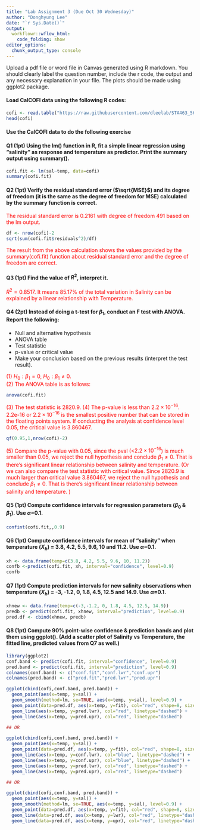 ```yaml
---
title: "Lab Assignment 3 (Due Oct 30 Wednesday)"
author: "Donghyung Lee"
date: "`r Sys.Date()`"
output: 
  workflowr::wflow_html:
    code_folding: show
editor_options:
  chunk_output_type: console
---
```


Upload a pdf file or word file in Canvas generated using R markdown. You should clearly label the question number, include the r code, the output and any necessary explanation in your file. The plots should be made using ggplot2 package.

#### Load CalCOFI data using the following R codes:
```r
cofi <- read.table("https://raw.githubusercontent.com/dleelab/STA463_563_Fall2019/master/data/calcofi_500.csv", header=TRUE, sep = ",")
head(cofi)
```

#### Use the CalCOFI data to do the following exercise

#### Q1 (1pt) Using the lm() function in R, fit a simple linear regression using “salinity” as response and temperature as predictor. Print the summary output using summary().
```r
cofi.fit <- lm(sal~temp, data=cofi)
summary(cofi.fit)
```

#### Q2 (1pt) Verify the residual standard error ($\sqrt{MSE}$) and its degree of freedom (it is the same as the degree of freedom for MSE) calculated by the summary function is correct. 
<span style="color:red"> 
The residual standard error is 0.2161 with degree of freedom 491 based on the lm output. 
</span>
```r
df <- nrow(cofi)-2
sqrt(sum(cofi.fit$residuals^2)/df)
```
<span style="color:red"> 
The result from the above calculation shows the values provided by the summary(cofi.fit) function about residual standard error and the degree of freedom are correct. 
</span>

#### Q3 (1pt) Find the value of $R^2$, interpret it.
<span style="color:red">
$R^2=0.8517$. It means 85.17\% of the total variation in Salinity can be explained by a linear relationship with Temperature.
</span>

#### Q4 (2pt) Instead of doing a t-test for $\beta_1$, conduct an F test with ANOVA. Report the following:
* Null and alternative hypothesis
* ANOVA table 
* Test statistic
* p-value or critical value
* Make your conclusion based on the previous results (interpret the test result).

<span style="color:red">
(1) $H_0:\beta_1=0$, $H_0:\beta_1\neq0$. <br>
(2) The ANOVA table is as follows:
</span>
```r
anova(cofi.fit)
```
<span style="color:red">
(3) The test statistic is 2820.9.
(4) The p-value is less than $2.2\times 10^{-16}$. 2.2e-16 or $2.2\times 10^{-16}$ is the smallest positive number that can be stored in the floating points system. If conducting the analysis at confidence level 0.05, the critical value is 3.860467.
</span>
```r
qf(0.95,1,nrow(cofi)-2)
```
<span style="color:red">
(5) Compare the p-value with 0.05, since the pval (<$2.2\times 10^{-16}$) is much smaller than 0.05, we reject the null hypothesis and conclude $\beta_1\neq0$. That is there's significant linear relationship between salinity and temperature. (Or we can also compare the test statistic with critical value. Since 2820.9 is much larger than critical value 3.860467, we reject the null hypothesis and conclude $\beta_1\neq0$. That is there's significant linear relationship between salinity and temperature. )
</span>

#### Q5 (1pt) Compute confidence intervals for regression parameters ($\beta_0$ & $\beta_1$). Use $\alpha$=0.1.
```r
confint(cofi.fit,,0.9)
```
#### Q6 (1pt) Compute confidence intervals for mean of "salinity" when temperature ($X_h$) = 3.8, 4.2, 5.5, 9.6, 10 and 11.2. Use $\alpha$=0.1.
```r
xh <- data.frame(temp=c(3.8, 4.2, 5.5, 9.6, 10, 11.2))
confb <-predict(cofi.fit, xh, interval="confidence", level=0.9)
confb
```

#### Q7 (1pt) Compute prediction intervals for new salinity observations when temperature ($X_h$) = -3, -1.2, 0, 1.8, 4.5, 12.5 and 14.9. Use $\alpha$=0.1.
```r
xhnew <- data.frame(temp=c(-3,-1.2, 0, 1.8, 4.5, 12.5, 14.9))
predb <- predict(cofi.fit, xhnew, interval="prediction", level=0.9)
pred.df <- cbind(xhnew, predb)
```
#### Q8 (1pt) Compute 90% point-wise confidence & prediction bands and plot them using ggplot(). (Add a scatter plot of Salinity vs Temperature, the fitted line, predicted values from Q7 as well.)   
```r
library(ggplot2)
conf.band <- predict(cofi.fit, interval="confidence", level=0.9)
pred.band <- predict(cofi.fit, interval="prediction", level=0.9)
colnames(conf.band) <- c("conf.fit","conf.lwr","conf.upr")
colnames(pred.band) <- c("pred.fit","pred.lwr","pred.upr")

ggplot(cbind(cofi,conf.band, pred.band)) +
  geom_point(aes(x=temp, y=sal)) +
  geom_smooth(method=lm, se=TRUE, aes(x=temp, y=sal), level=0.9) +
  geom_point(data=pred.df, aes(x=temp, y=fit), col="red", shape=8, size=2) + 
  geom_line(aes(x=temp, y=pred.lwr), col="red", linetype="dashed") + 
  geom_line(aes(x=temp, y=pred.upr), col="red", linetype="dashed") 

## OR

ggplot(cbind(cofi,conf.band, pred.band)) +
  geom_point(aes(x=temp, y=sal)) +
  geom_point(data=pred.df, aes(x=temp, y=fit), col="red", shape=8, size=2) + 
  geom_line(aes(x=temp, y=conf.lwr), col="blue", linetype="dashed") +  ## this is also OK.
  geom_line(aes(x=temp, y=conf.upr), col="blue", linetype="dashed") +  
  geom_line(aes(x=temp, y=pred.lwr), col="red", linetype="dashed") + 
  geom_line(aes(x=temp, y=pred.upr), col="red", linetype="dashed")

## OR

ggplot(cbind(cofi,conf.band, pred.band)) +
  geom_point(aes(x=temp, y=sal)) +
  geom_smooth(method=lm, se=TRUE, aes(x=temp, y=sal), level=0.9) +
  geom_point(data=pred.df, aes(x=temp, y=fit), col="red", shape=8, size=2) + 
  geom_line(data=pred.df, aes(x=temp, y=lwr), col="red", linetype="dashed") + 
  geom_line(data=pred.df, aes(x=temp, y=upr), col="red", linetype="dashed")
```
